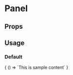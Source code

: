 
# Panel

<Meta
  title='Panel'
  component='fw-panel'
/>

## Props 

<Props of="fw-panel"/>

## Usage

### Default
<Preview>
  <Story name='Default'>
    {
      () => `<fw-panel active>This is sample content</fw-panel>`
    }
  </Story>
</Preview>

